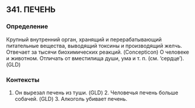 ## 341. ПЕЧЕНЬ
### Определение
Крупный внутренний орган, хранящий и перерабатывающий питательные вещества, выводящий токсины и производящий желчь. Отвечает за тысячи биохимических реакций. (Concepticon) О человеке и животном. Отличать от вместилища души, ума и т. п. (см. ‘сердце’). (GLD)

### Контексты
1. Он вырезал печень из туши. (GLD) 2. Человечья печень больше собачей. (GLD) 3. Алкоголь убивает печень.

